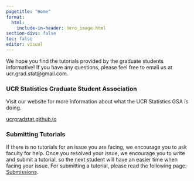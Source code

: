 ```yaml
---
pagetitle: "Home"
format: 
  html:
    include-in-header: hero_image.html
section-divs: false
toc: false
editor: visual
---
```


We hope you find the tutorials provided by the graduate students informative! If you have any questions, please feel free to email us at ucr.grad.stat\@gmail.com.

### UCR Statistics Graduate Student Association

Visit our website for more information about what the UCR Statistics GSA is doing.

[ucrgradstat.github.io](https://ucrgradstat.github.io/)

### Submitting Tutorials

If there is no tutorials for an issue you are facing, we encourage you to ask faculty for help. Once you resolved your issue, we encourage you to write and submit a tutorial, so the next student will have an easier time when facing your issue. For submitting a tutorial, please read the following page: [Submissions](https://ucrgradstat.github.io/stat_comp/submission.html).
